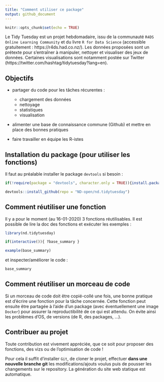 ```yaml
---
title: "Comment utiliser ce package"
output: github_document
---
```


```r
knitr::opts_chunk$set(echo = TRUE)
```


Le Tidy Tuesday est un projet hebdomadaire, issu de la communauté `R4DS Online Learning Community` et du livre `R for Data Science` (accessible gratuitement : https://r4ds.had.co.nz/). Les données proposées sont un prétexte pour s'entraîner à manipuler, nettoyer et visualiser des jeux de données. Certaines visualisations sont notamment postée sur Twitter (https://twitter.com/hashtag/tidytuesday?lang=en).

## Objectifs

  * partager du code pour les tâches récurentes :
  
    + chargement des données
    + nettoyage
    + statistiques
    + visualisation

  * alimenter une base de connaissance commune (Github) et mettre en place des bonnes pratiques
  
  * faire travailler en équipe les R-istes
    

## Installation du package (pour utiliser les fonctions)

Il faut au préalable installer le package `devtools` si besoin : 

```r
if(!require(package = "devtools", character.only = TRUE)){install.packages(pkgs = "devtools", character.only = TRUE)}

devtools::install_github(repo = "ND-open/nd.tidytuesday")
```


## Comment réutiliser une fonction

Il y a pour le moment (au 16-01-2020) 3 fonctions réutilisables. Il est possible de lire la doc des fonctions et exécuter les exemples :

```r
library(nd.tidytuesday)

if(interactive()){ ?base_summary }

example(base_summary)
```

et inspecter/améliorer le code :

```r
base_summary
```


## Comment réutiliser un morceau de code

Si un morceau de code doit être copié-collé une fois, une bonne pratique est d'écrire une fonction pour la tâche concernée. Cette fonction peut ensuite être partagée à l'aide d'un package (avec éventuellement une image `Docker`) pour assurer la reproductibilité de ce qui est attendu. On évite ainsi les problèmes d'OS, de versions (de R, des packages, ...).


## Contribuer au projet

Toute contribution est vivement appréciée, que ce soit pour proposer des fonctions, des vizs ou de l'optimisation de code !

Pour cela il suffit d'installer `Git`, de cloner le projet, effectuer __dans une nouvelle branche git__ les modifications/ajouts voulus puis de pousser les changements sur le repository. La génération du site web statique est automatique.


